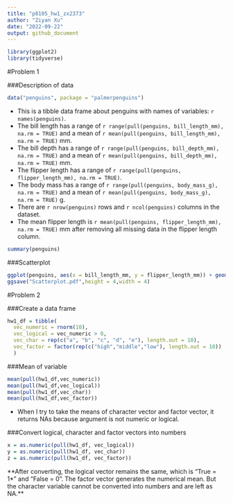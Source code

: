 ```yaml
---
title: "p8105_hw1_zx2373"
author: "Ziyan Xu"
date: "2022-09-22"
output: github_document
---
```



```r

library(ggplot2)
library(tidyverse)

```

#Problem 1

###Description of data

```r

data("penguins", package = "palmerpenguins")

```

* This is a tibble data frame about penguins with names of variables:  `r names(penguins)`.
* The bill length has a range of `r range(pull(penguins, bill_length_mm), na.rm = TRUE)` and a mean of `r mean(pull(penguins, bill_length_mm), na.rm = TRUE)` mm.
* The bill depth has a range of `r range(pull(penguins, bill_depth_mm), na.rm = TRUE)` and a mean of `r mean(pull(penguins, bill_depth_mm), na.rm = TRUE)` mm.
* The flipper length has a range of `r range(pull(penguins, flipper_length_mm), na.rm = TRUE)`.
* The body mass has a range of `r range(pull(penguins, body_mass_g), na.rm = TRUE)` and a mean of `r mean(pull(penguins, body_mass_g), na.rm = TRUE)` g.
* There are `r nrow(penguins)` rows and `r ncol(penguins)` columns in the dataset.
* The mean flipper length is `r mean(pull(penguins, flipper_length_mm), na.rm = TRUE)` mm after removing all missing data in the flipper length column.


```r

summary(penguins)

```

###Scatterplot

```r

ggplot(penguins, aes(x = bill_length_mm, y = flipper_length_mm)) + geom_point(aes(color = species))
ggsave("Scatterplot.pdf",height = 4,width = 4)

```


#Problem 2

###Create a data frame
```r

hw1_df = tibble(
  vec_numeric = rnorm(10),
  vec_logical = vec_numeric > 0,
  vec_char = rep(c("a", "b", "c", "d", "e"), length.out = 10),
  vec_factor = factor(rep(c("high","middle","low"), length.out = 10))
  )

```

###Mean of variable
```r

mean(pull(hw1_df,vec_numeric))
mean(pull(hw1_df,vec_logical))
mean(pull(hw1_df,vec_char))
mean(pull(hw1_df,vec_factor))

```

* When I try to take the means of character vector and factor vector, it returns NAs because argument is not numeric or logical.


###Convert logical, character and factor vectors into numbers

```r
x = as.numeric(pull(hw1_df, vec_logical))
y = as.numeric(pull(hw1_df, vec_char))
z = as.numeric(pull(hw1_df, vec_factor))
```

**After converting, the logical vector remains the same, which is "True = 1*" and "False = 0".** **The factor vector generates the numerical mean. But the character variable cannot be converted into numbers and are left as NA.**

